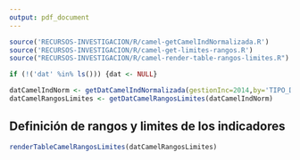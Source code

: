 ```yaml
---
output: pdf_document
---
```


```r
source('RECURSOS-INVESTIGACION/R/camel-getCamelIndNormalizada.R')
source('RECURSOS-INVESTIGACION/R/camel-get-limites-rangos.R')
source("RECURSOS-INVESTIGACION/R/camel-render-table-rangos-limites.R")

if (!('dat' %in% ls())) {dat <- NULL}

datCamelIndNorm <- getDatCamelIndNormalizada(gestionInc=2014,by='TIPO_DE_ENTIDAD', dat=dat)
datCamelRangosLimites <- getDatCamelRangosLimites(datCamelIndNorm)

```

## Definición de rangos y limites de los indicadores

```r
renderTableCamelRangosLimites(datCamelRangosLimites)
```



